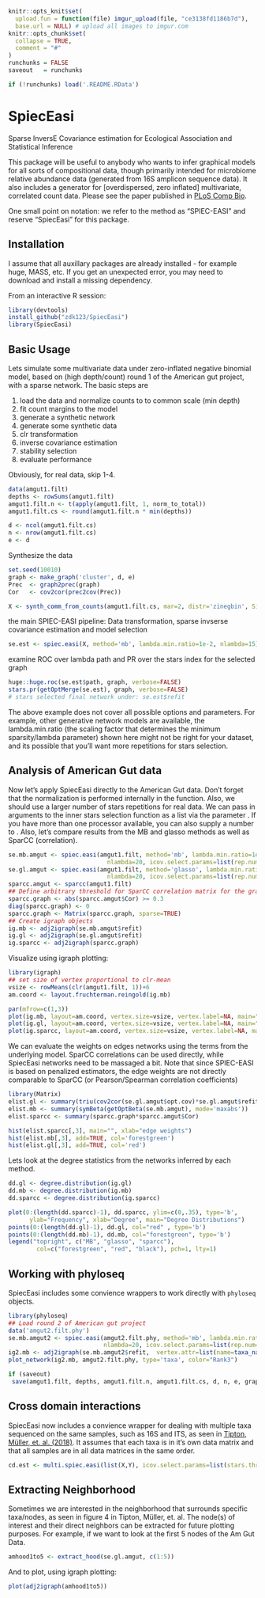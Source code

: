 <!-- README.md is generated from README.Rmd. Please edit that file -->

```r
knitr::opts_knit$set(
  upload.fun = function(file) imgur_upload(file, "ce3138fd1186b7d"), 
  base.url = NULL) # upload all images to imgur.com
knitr::opts_chunk$set(
  collapse = TRUE,
  comment = "#"
)
runchunks = FALSE
saveout   = runchunks

if (!runchunks) load('.README.RData')
```
SpiecEasi
=========

Sparse InversE Covariance estimation for Ecological Association and Statistical Inference

This package will be useful to anybody who wants to infer graphical models for all sorts of compositional data, though primarily intended for microbiome relative abundance data (generated from 16S amplicon sequence data). It also includes a generator for [overdispersed, zero inflated] multivariate, correlated count data. Please see the paper published in [PLoS Comp Bio](http://journals.plos.org/ploscompbiol/article?id=10.1371/journal.pcbi.1004226).

One small point on notation: we refer to the method as "SPIEC-EASI" and reserve "SpiecEasi" for this package.

## Installation ##

I assume that all auxillary packages are already installed - for example huge, MASS, etc. If you get an unexpected error, you may need to download and install a missing dependency.

From an interactive R session:

```r
library(devtools)
install_github("zdk123/SpiecEasi")
library(SpiecEasi)
```
## Basic Usage ##

Lets simulate some multivariate data under zero-inflated negative binomial model, based on (high depth/count) round 1 of the American gut project, with a sparse network. The basic steps are

1. load the data and normalize counts to to common scale (min depth)
2. fit count margins to the model
3. generate a synthetic network
4. generate some synthetic data
5. clr transformation
6. inverse covariance estimation
7. stability selection
8. evaluate performance

Obviously, for real data, skip 1-4.

```r
data(amgut1.filt)
depths <- rowSums(amgut1.filt)
amgut1.filt.n <- t(apply(amgut1.filt, 1, norm_to_total))
amgut1.filt.cs <- round(amgut1.filt.n * min(depths))

d <- ncol(amgut1.filt.cs)
n <- nrow(amgut1.filt.cs)
e <- d
```
Synthesize the data
```r
set.seed(10010)
graph <- make_graph('cluster', d, e)
Prec  <- graph2prec(graph)
Cor   <- cov2cor(prec2cov(Prec))

X <- synth_comm_from_counts(amgut1.filt.cs, mar=2, distr='zinegbin', Sigma=Cor, n=n)
```

the main SPIEC-EASI pipeline: Data transformation, sparse invserse covariance estimation and model selection
```r
se.est <- spiec.easi(X, method='mb', lambda.min.ratio=1e-2, nlambda=15)
```

examine ROC over lambda path and PR over the stars index for the selected graph
```r
huge::huge.roc(se.est$path, graph, verbose=FALSE)
stars.pr(getOptMerge(se.est), graph, verbose=FALSE)
# stars selected final network under: se.est$refit
```

The above example does not cover all possible options and parameters. For example, other generative network models are available, the lambda.min.ratio (the scaling factor that determines the minimum sparsity/lambda parameter) shown here might not be right for your dataset, and its possible that you'll want more repetitions for stars selection.


## Analysis of American Gut data ##


Now let's apply SpiecEasi directly to the American Gut data. Don't forget that the normalization is performed internally in the \lstinline[basicstyle=\ttfamily]|spiec.easi| function. Also, we should use a larger number of stars repetitions for real data. We can pass in arguments to the inner stars selection function as a list via the parameter \lstinline[basicstyle=\ttfamily]|icov.select.params|. If you have more than one processor available, you can also supply a number to \lstinline[basicstyle=\ttfamily]|ncores|. Also, let's compare results from the MB and glasso methods as well as SparCC (correlation).

```r
se.mb.amgut <- spiec.easi(amgut1.filt, method='mb', lambda.min.ratio=1e-2, 
                            nlambda=20, icov.select.params=list(rep.num=50))
se.gl.amgut <- spiec.easi(amgut1.filt, method='glasso', lambda.min.ratio=1e-2,
                            nlambda=20, icov.select.params=list(rep.num=50))
sparcc.amgut <- sparcc(amgut1.filt)
## Define arbitrary threshold for SparCC correlation matrix for the graph
sparcc.graph <- abs(sparcc.amgut$Cor) >= 0.3
diag(sparcc.graph) <- 0
sparcc.graph <- Matrix(sparcc.graph, sparse=TRUE)
## Create igraph objects
ig.mb <- adj2igraph(se.mb.amgut$refit)
ig.gl <- adj2igraph(se.gl.amgut$refit)
ig.sparcc <- adj2igraph(sparcc.graph)
```

Visualize using igraph plotting:
```r
library(igraph)
## set size of vertex proportional to clr-mean
vsize <- rowMeans(clr(amgut1.filt, 1))+6
am.coord <- layout.fruchterman.reingold(ig.mb)

par(mfrow=c(1,3))
plot(ig.mb, layout=am.coord, vertex.size=vsize, vertex.label=NA, main="MB")
plot(ig.gl, layout=am.coord, vertex.size=vsize, vertex.label=NA, main="glasso")
plot(ig.sparcc, layout=am.coord, vertex.size=vsize, vertex.label=NA, main="sparcc")
```

We can evaluate the weights on edges networks using the terms from the underlying model. SparCC correlations
can be used directly, while SpiecEasi networks need to be massaged a bit. Note that since SPIEC-EASI
is based on penalized estimators, the edge weights are not directly comparable to SparCC (or Pearson/Spearman
correlation coefficients)

```r
library(Matrix)
elist.gl <- summary(triu(cov2cor(se.gl.amgut$opt.cov)*se.gl.amgut$refit, k=1))
elist.mb <- summary(symBeta(getOptBeta(se.mb.amgut), mode='maxabs'))
elist.sparcc <- summary(sparcc.graph*sparcc.amgut$Cor)

hist(elist.sparcc[,3], main="", xlab="edge weights")
hist(elist.mb[,3], add=TRUE, col='forestgreen')
hist(elist.gl[,3], add=TRUE, col='red')
```

Lets look at the degree statistics from the networks inferred by each method.

```r
dd.gl <- degree.distribution(ig.gl)
dd.mb <- degree.distribution(ig.mb)
dd.sparcc <- degree.distribution(ig.sparcc)

plot(0:(length(dd.sparcc)-1), dd.sparcc, ylim=c(0,.35), type='b', 
      ylab="Frequency", xlab="Degree", main="Degree Distributions")
points(0:(length(dd.gl)-1), dd.gl, col="red" , type='b')
points(0:(length(dd.mb)-1), dd.mb, col="forestgreen", type='b')
legend("topright", c("MB", "glasso", "sparcc"), 
        col=c("forestgreen", "red", "black"), pch=1, lty=1)
```


## Working with phyloseq ##

SpiecEasi includes some convience wrappers to work directly with `phyloseq` objects.
```r
library(phyloseq)
## Load round 2 of American gut project
data('amgut2.filt.phy')
se.mb.amgut2 <- spiec.easi(amgut2.filt.phy, method='mb', lambda.min.ratio=1e-2,
                           nlambda=20, icov.select.params=list(rep.num=50))
ig2.mb <- adj2igraph(se.mb.amgut2$refit,  vertex.attr=list(name=taxa_names(amgut2.filt.phy)))
plot_network(ig2.mb, amgut2.filt.phy, type='taxa', color="Rank3")
```


```r
if (saveout) 
 save(amgut1.filt, depths, amgut1.filt.n, amgut1.filt.cs, d, n, e, graph, Prec, Cor, se.est, se.mb.amgut, se.gl.amgut, sparcc.amgut, sparcc.graph, ig.mb, ig.gl, ig.sparcc, file=".README.RData")
```


## Cross domain interactions ##

SpiecEasi now includes a convience wrapper for dealing with multiple taxa sequenced on the same samples, such as 16S and ITS, as seen in [Tipton, Müller, et. al. (2018)](https://microbiomejournal.biomedcentral.com/articles/10.1186/s40168-017-0393-0). It assumes that each taxa is in it's own data matrix and that all samples are in all data matrices in the same order.
```r
cd.est <- multi.spiec.easi(list(X,Y), icov.select.params=list(stars.thresh=0.1))
```

## Extracting Neighborhood ##

Sometimes we are interested in the neighborhood that surrounds specific taxa/nodes, as seen in figure 4 in Tipton, Müller, et. al. The node(s) of interest and their direct neighbors can be extracted for future plotting purposes. For example, if we want to look at the first 5 nodes of the Am Gut Data.
```r
amhood1to5 <- extract_hood(se.gl.amgut, c(1:5))
```
And to plot, using igraph plotting:
```r
plot(adj2igraph(amhood1to5))
```